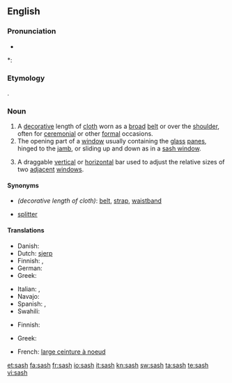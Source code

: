 ==English==

===Pronunciation===
* {{audio|en-us-sash.ogg|Audio (US)}}

*: {{rhymes|æʃ}}

===Etymology===
{{etyl|ar}} {{term|شاش|sc=Arab|tr=šāš||muslin cloth}}.

===Noun===
{{en-noun|sash|es}}

# A [[decorative]] length of [[cloth]] worn as a [[broad]] [[belt]] or over the [[shoulder]], often for [[ceremonial]] or other [[formal]] occasions.
# The opening part of a [[window]] usually containing the [[glass]] [[panes]], hinged to the [[jamb]], or sliding up and down as in a [[sash window]].
# {{software|graphical user interface}} A draggable [[vertical]] or [[horizontal]] bar used to adjust the relative sizes of two [[adjacent]] [[window]]s.

====Synonyms====
* ''(decorative length of cloth)'': [[belt]], [[strap]], [[waistband]]
* {{sense|GUI}} [[splitter]]

====Translations====
{{trans-top|decorative length of cloth}}
* Danish: {{t-|da|skærf|n}}
* Dutch: [[sjerp]]
* Finnish: {{t+|fi|nauha}},  {{t+|fi|vyö}}
* German: {{t-|de|Schärpe|f}}
* Greek: {{t+|el|ζώνη|f|tr=zóni}}
{{trans-mid}}
* Italian: {{t+|it|fascia|f}}, {{t-|it|sciarpa|f}}
* Navajo: {{tø|nv|sis}}
* Spanish: {{t+|es|banda|f}}, {{t-|es|faja|f}}
* Swahili: {{t+|sw|shuka|xs=Swahili}}
{{trans-bottom}}

{{trans-top|opening part of a window}}
* Finnish: {{t|fi|ikkunanpuite}}
{{trans-mid}}
* Greek: {{t|el|ορθοστάτης|m|tr=orthostátis}}
{{trans-bottom}}

{{checktrans-top}}
* French: [[large ceinture à noeud]]
{{trans-bottom}}

[[et:sash]]
[[fa:sash]]
[[fr:sash]]
[[io:sash]]
[[it:sash]]
[[kn:sash]]
[[sw:sash]]
[[ta:sash]]
[[te:sash]]
[[vi:sash]]